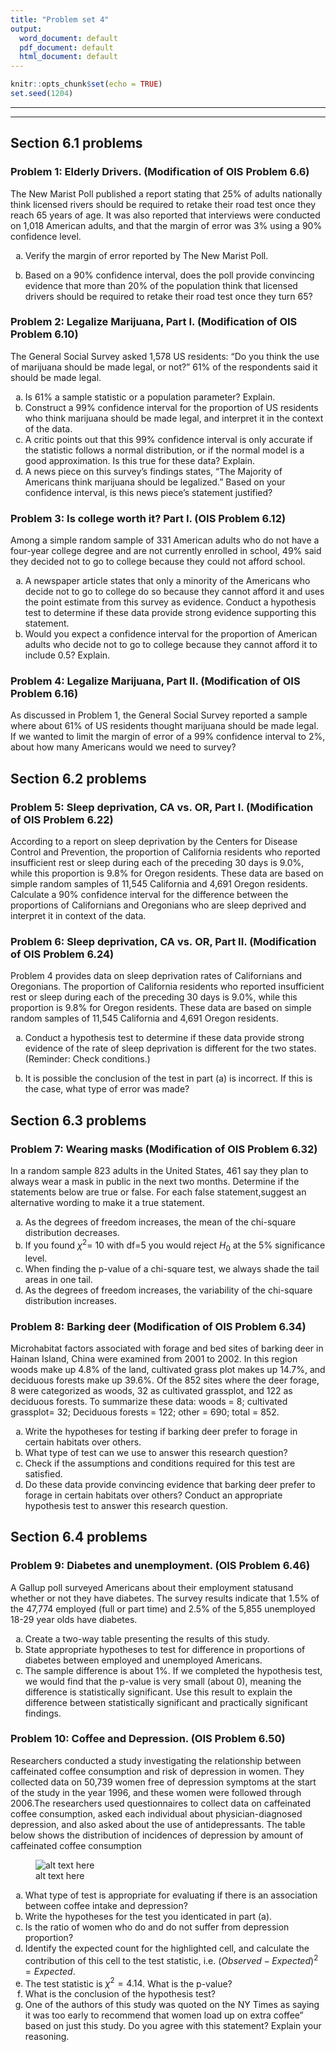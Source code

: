 ```yaml
---
title: "Problem set 4"
output:
  word_document: default
  pdf_document: default
  html_document: default
---
```


```r
knitr::opts_chunk$set(echo = TRUE)
set.seed(1204)
```

--- 


--- 

## Section 6.1 problems

### Problem 1: Elderly Drivers. (Modification of OIS Problem 6.6)

The New Marist Poll published a report stating that 25% of adults nationally think licensed rivers should be required to retake their road test once they reach 65 years of age.  It was also reported that interviews were conducted on 1,018 American adults, and that the margin of error was 3% using a 90% confidence level.

(a)  Verify the margin of error reported by The New Marist Poll.

(b)  Based on a 90% confidence interval, does the poll provide convincing evidence that more  than 20% of the population think that licensed drivers should be required to retake their road test once they turn 65?

### Problem 2: Legalize Marijuana,  Part I. (Modification of OIS Problem 6.10)

The  General  Social  Survey  asked  1,578  US  residents:  “Do  you think the use of marijuana should be made legal, or not?”  61% of the respondents said it should be made legal.

(a)  Is 61% a sample statistic or a population parameter?  Explain.
(b)  Construct a 99% confidence interval for the proportion of US residents who think marijuana should be made legal, and interpret it in the context of the data.
(c)  A critic points out that this 99% confidence interval is only accurate if the statistic follows a normal distribution, or if the normal model is a good approximation.  Is this true for these data?  Explain.
(d)  A news piece on this survey’s findings states, “The Majority of Americans think marijuana should be legalized.”  Based on your confidence interval, is this news piece’s statement justified?

### Problem 3: Is college worth it? Part I. (OIS Problem 6.12)

Among a simple random sample of 331 American adults who do not have a four-year college degree and are not currently enrolled in school, 49% said they decided not to go to college because they could not afford school.

(a)  A newspaper article states that only a minority of the Americans who decide not to go to college do so because they cannot afford it and uses the point estimate from this survey as evidence.  Conduct a hypothesis test to determine if these data provide strong evidence supporting this statement.
(b)  Would you expect a confidence interval for the proportion of American adults who decide not to go to college because they cannot afford it to include 0.5?  Explain.

### Problem 4: Legalize Marijuana,  Part II. (Modification of OIS Problem 6.16)

As discussed  in Problem 1, the  General  Social  Survey reported  a sample where about 61% of US residents thought marijuana should be made legal.  If we wanted to limit the margin of error of a 99% confidence interval to 2%, about how many Americans would we need to survey?


## Section 6.2 problems


### Problem 5: Sleep deprivation, CA vs. OR, Part I. (Modification of OIS Problem 6.22)

According to a report on sleep deprivation by the Centers for Disease Control and Prevention, the proportion of California residents who reported insufficient rest or sleep during  each  of  the  preceding  30  days  is  9.0%,  while  this proportion  is  9.8%  for  Oregon residents.   These data are based on simple random samples of 11,545 California and 4,691 Oregon residents.  Calculate a 90% confidence interval for the difference between the proportions of Californians and Oregonians who are sleep deprived and interpret it in context of the data.


### Problem 6: Sleep deprivation, CA vs. OR, Part II. (Modification of OIS Problem 6.24)

Problem 4 provides data on sleep deprivation rates of Californians and Oregonians. The proportion of California residents who reported insufficient rest or sleep during each of the preceding 30 days is 9.0%, while this proportion is 9.8% for Oregon residents. These data are based on simple random samples of 11,545 California and 4,691 Oregon residents.

(a) Conduct a hypothesis test to determine if these data provide strong evidence of the rate of sleep
deprivation is different for the two states. (Reminder: Check conditions.)

(b) It is possible the conclusion of the test in part (a) is incorrect. If this is the case, what type
of error was made?


## Section 6.3 problems

### Problem 7: Wearing masks (Modification of OIS Problem 6.32)

In a random sample 823 adults in the United States, 461 say they plan to always wear a mask in public in the next two months.
Determine if the statements below are true or false. For each false statement,suggest an alternative wording to make it a true statement.

(a)  As the degrees of freedom increases, the mean of the chi-square distribution decreases.
(b)  If you found $\chi^2$= 10 with df=5 you would reject $H_0$ at the 5% significance level.
(c)  When finding the p-value of a chi-square test, we always shade the tail areas in one tail.
(d)  As the degrees of freedom increases, the variability of the chi-square distribution increases.

### Problem 8: Barking deer (Modification of OIS Problem 6.34)

Microhabitat factors associated with forage and bed sites of barking deer
in Hainan Island, China were examined from 2001 to 2002. In this region woods make up 4.8% of the land, cultivated grass plot makes up 14.7%, and deciduous forests make up 39.6%. Of the 852 sites where the deer forage, 8 were categorized as woods, 32 as cultivated grassplot, and 122 as
deciduous forests. To summarize these data: woods = 8; cultivated grassplot= 32; Deciduous forests = 122; other = 690; total  = 852.

(a) Write the hypotheses for testing if barking deer prefer to forage
in certain habitats over others.
(b) What type of test can we use to answer this research question?
(c) Check if the assumptions and conditions required for this test
are satisfied.
(d) Do these data provide convincing evidence that barking deer prefer to forage in certain habitats over others? Conduct an appropriate hypothesis test to answer this research question.


## Section 6.4 problems


### Problem 9: Diabetes and unemployment. (OIS Problem 6.46)

A  Gallup  poll  surveyed  Americans  about  their  employment  statusand whether or not they have diabetes.  The survey results indicate that 1.5% of the 47,774 employed (full or part time) and 2.5% of the 5,855 unemployed 18-29 year olds have diabetes.

(a)  Create a two-way table presenting the results of this study.
(b)  State  appropriate hypotheses to test for difference in proportions  of  diabetes between employed  and unemployed Americans.
(c)  The sample difference is about 1%.  If we completed the hypothesis test, we would find that the p-value is very small (about 0), meaning the difference is statistically significant.  Use this result to explain the difference between statistically significant and practically significant findings.


### Problem 10: Coffee and Depression. (OIS Problem 6.50)

Researchers conducted a study investigating the relationship between caffeinated coffee consumption and risk of depression in women.  They collected data on 50,739 women free of depression symptoms at the start of the study in the year 1996, and these women were followed through 2006.The researchers used questionnaires to collect data on caffeinated coffee consumption, asked each individual about physician-diagnosed depression, and also asked about the use of antidepressants.  The table below shows the distribution of incidences of depression by amount of caffeinated coffee consumption

![alt text here](ps4_table.png)

(a) What type of test is appropriate for evaluating if there is an association between coffee intake
and depression?
(b) Write the hypotheses for the test you identicated in part (a).
(c) Is the ratio of women who do and do not suffer from depression proportion?
(d) Identify the expected count for the highlighted cell, and calculate the contribution of this cell
to the test statistic, i.e. $(Observed - Expected)^2=Expected$.
(e) The test statistic is $\chi^2=4.14$. What is the p-value?
(f) What is the conclusion of the hypothesis test?
(g) One of the authors of this study was quoted on the NY Times as saying it was too early to recommend that women load up on extra coffee" based on just this study. Do you agree with this statement?
Explain your reasoning.

